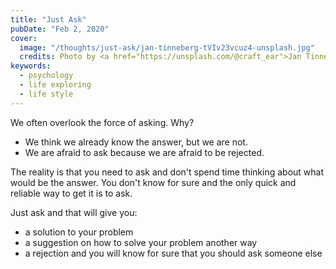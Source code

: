 ```yaml
---
title: "Just Ask"
pubDate: "Feb 2, 2020"
cover: 
  image: "/thoughts/just-ask/jan-tinneberg-tVIv23vcuz4-unsplash.jpg"
  credits: Photo by <a href="https://unsplash.com/@craft_ear">Jan Tinneberg</a> on <a href="https://unsplash.com/">Unsplash</a>
keywords:
  - psychology
  - life exploring
  - life style
---
```


We often overlook the force of asking. Why?

- We think we already know the answer, but we are not.
- We are afraid to ask because we are afraid to be rejected.

The reality is that you need to ask and don't spend time thinking about what would be the answer.
You don't know for sure and the only quick and reliable way to get it is to ask.

Just ask and that will give you:

- a solution to your problem
- a suggestion on how to solve your problem another way
- a rejection and you will know for sure that you should ask someone else
